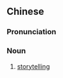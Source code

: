 ==Chinese==
{{zh-forms|s=说书}}

===Pronunciation===
{{zh-pron
|m=shuōshū
|c=syut3 syu1
|mn=qz:soat-chir/xm:soat-su/zz:soat-si
|cat=n
}}

===Noun===
{{zh-noun}}

# [[storytelling]]